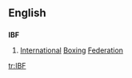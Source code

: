 ==English==

==={{initialism}}===
'''IBF'''

# [[international|International]] [[boxing|Boxing]] [[federation|Federation]]

[[tr:IBF]]